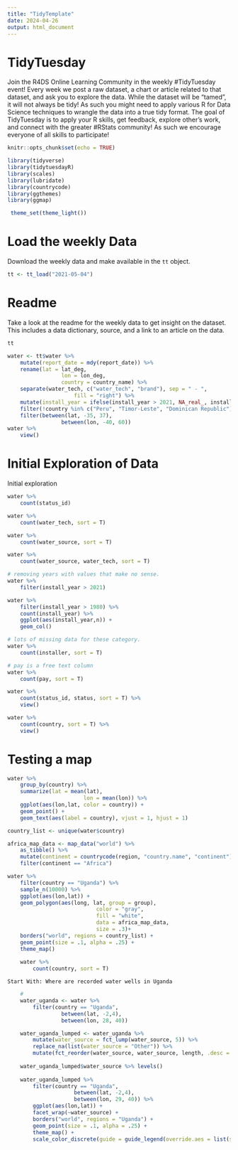 ```yaml
---
title: "TidyTemplate"
date: 2024-04-26
output: html_document
---
```


# TidyTuesday

Join the R4DS Online Learning Community in the weekly #TidyTuesday event!
Every week we post a raw dataset, a chart or article related to that dataset, and ask you to explore the data.
While the dataset will be “tamed”, it will not always be tidy! As such you might need to apply various R for Data Science techniques to wrangle the data into a true tidy format.
The goal of TidyTuesday is to apply your R skills, get feedback, explore other’s work, and connect with the greater #RStats community!
As such we encourage everyone of all skills to participate!

```r

knitr::opts_chunk$set(echo = TRUE)

library(tidyverse)
library(tidytuesdayR)
library(scales)
library(lubridate)
library(countrycode)
library(ggthemes)
library(ggmap)

 theme_set(theme_light())

```

# Load the weekly Data

Download the weekly data and make available in the `tt` object.

```r
tt <- tt_load("2021-05-04")
```


# Readme

Take a look at the readme for the weekly data to get insight on the dataset.
This includes a data dictionary, source, and a link to an article on the data.

```r

tt

water <- tt$water %>% 
	mutate(report_date = mdy(report_date)) %>% 
	rename(lat = lat_deg,
				 lon = lon_deg,
				 country = country_name) %>% 
	separate(water_tech, c("water_tech", "brand"), sep = " - ",
					 fill = "right") %>% 
	mutate(install_year = ifelse(install_year > 2021, NA_real_, install_year)) %>% 
	filter(!country %in% c("Peru", "Timor-Leste", "Dominican Republic"), !is.na(country)) %>% # Remove Peru and Timor-Leste to clean data as it's supposed to be Africa data only
	filter(between(lat, -35, 37),
				 between(lon, -40, 60))
water %>% 
	view()
```


# Initial Exploration of Data

Initial exploration

```r

water %>% 
	count(status_id)

water %>% 
	count(water_tech, sort = T)

water %>% 
	count(water_source, sort = T)

water %>% 
	count(water_source, water_tech, sort = T)

# removing years with values that make no sense.
water %>% 
	filter(install_year > 2021)

water %>% 
	filter(install_year > 1980) %>% 
	count(install_year) %>% 
	ggplot(aes(install_year,n)) +
	geom_col()

# lots of missing data for these category.
water %>% 
	count(installer, sort = T)

# pay is a free text column
water %>% 
	count(pay, sort = T)

water %>% 
	count(status_id, status, sort = T) %>% 
	view()

water %>% 
	count(country, sort = T) %>% 
	view()

```

# Testing a map
```r
water %>% 
	group_by(country) %>% 
	summarize(lat = mean(lat),
						lon = mean(lon)) %>% 
	ggplot(aes(lon,lat, color = country)) +
	geom_point() +
	geom_text(aes(label = country), vjust = 1, hjust = 1)

country_list <- unique(water$country)

africa_map_data <- map_data("world") %>% 
	as_tibble() %>% 
	mutate(continent = countrycode(region, "country.name", "continent")) %>% 
	filter(continent == "Africa")

water %>% 
	filter(country == "Uganda") %>% 
	sample_n(10000) %>%
	ggplot(aes(lon,lat)) +
	geom_polygon(aes(long, lat, group = group),
							color = "gray",
							fill = "white",
							data = africa_map_data,
							size = .3)+
	borders("world", regions = country_list) +
	geom_point(size = .1, alpha = .25) +
	theme_map()
	
	water %>% 
		count(country, sort = T)

```
	
	Start With: Where are recorded water wells in Uganda
```r
	# 
	water_uganda <- water %>% 
		filter(country == "Uganda",
				 between(lat, -2,4),
				 between(lon, 28, 40))

	water_uganda_lumped <- water_uganda %>% 
		mutate(water_source = fct_lump(water_source, 5)) %>% 
		replace_na(list(water_source = "Other")) %>% 
		mutate(fct_reorder(water_source, water_source, length, .desc = T))
	
	water_uganda_lumped$water_source %>% levels()
	
	water_uganda_lumped %>% 
		filter(country == "Uganda",
					 between(lat, -2,4),
					 between(lon, 29, 40)) %>% 
		ggplot(aes(lon,lat)) +
		facet_wrap(~water_source) +
		borders("world", regions = "Uganda") +
		geom_point(size = .1, alpha = .25) +
		theme_map() +
		scale_color_discrete(guide = guide_legend(override.aes = list(size = 2, alpha = 1)))
```

```r

```

